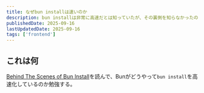 ```yaml
---
title: なぜbun installは速いのか
description: bun installは非常に高速だとは知っていたが、その裏側を知らなかったので勉強する
publishedDate: 2025-09-16
lastUpdatedDate: 2025-09-16
tags: ['frontend']
---
```


## これは何

[Behind The Scenes of Bun Install](https://bun.com/blog/behind-the-scenes-of-bun-install)を読んで、Bunがどうやって`bun install`を高速化しているのか勉強する。

